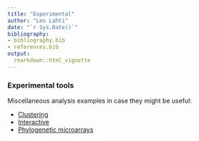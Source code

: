 ```yaml
---
title: "Experimental"
author: "Leo Lahti"
date: "`r Sys.Date()`"
bibliography: 
- bibliography.bib
- references.bib
output: 
  rmarkdown::html_vignette
---
```

<!--
  %\VignetteEngine{knitr::rmarkdown}
  %\VignetteIndexEntry{microbiome tutorial - Experimental}
  %\usepackage[utf8]{inputenc}
  %\VignetteEncoding{UTF-8}  
-->


### Experimental tools

Miscellaneous analysis examples in case they might be useful:

* [Clustering](Clustering.md)
* [Interactive](Interactive.md)
* [Phylogenetic microarrays](HITChip.Rmd)

